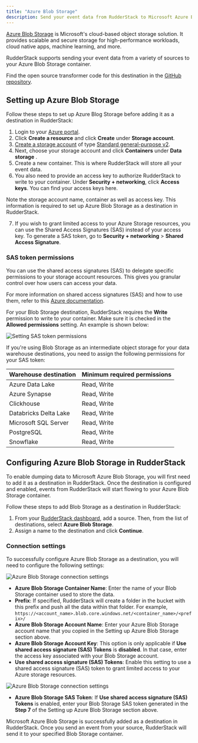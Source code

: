 ```yaml
---
title: "Azure Blob Storage"
description: Send your event data from RudderStack to Microsoft Azure Blob Storage.
---
```


[Azure Blob Storage](https://azure.microsoft.com/en-in/services/storage/blobs/) is Microsoft's  cloud-based object storage solution. It provides scalable and secure storage for high-performance workloads, cloud native apps, machine learning, and more.

RudderStack supports sending your event data from a variety of sources to your Azure Blob Storage container.

<div class="infoBlock">
Find the open source transformer code for this destination in the <a href="https://github.com/rudderlabs/rudder-transformer/tree/master/src/v0/destinations/azure_blob">GitHub repository</a>.
</div>

## Setting up Azure Blob Storage

Follow these steps to set up Azure Blog Storage before adding it as a destination in RudderStack:

1. Login to your [Azure portal](https://portal.azure.com/).
2. Click **Create a resource** and click **Create** under **Storage account**.
3. <a href="https://docs.microsoft.com/en-us/azure/storage/common/storage-account-create?tabs=azure-portal">Create a storage account</a> of type <a href="https://docs.microsoft.com/en-us/azure/storage/common/storage-account-overview#types-of-storage-accounts">Standard general-purpose v2</a>.
4. Next, choose your storage account and click **Containers** under **Data storage** .
5. Create a new container. This is where RudderStack will store all your event data.
6. You also need to provide an access key to authorize RudderStack to write to your container. Under **Security + networking**, click **Access keys**. You can find your access keys here.

<div class="infoBlock">
Note the storage account name, container as well as access key. This information is required to set up Azure Blob Storage as a destination in RudderStack.
</div>

7. If you wish to grant limited access to your Azure Storage resources, you can use the Shared Access Signatures (SAS) instead of your access key. To generate a SAS token, go to **Security + networking** > **Shared Access Signature**.

### SAS token permissions

You can use the shared access signatures (SAS) to delegate specific permissions to your storage account resources. This gives you granular control over how users can access your data.

<div class="infoBlock">
For more information on shared access signatures (SAS) and how to use them, refer to this <a href="https://docs.microsoft.com/en-us/azure/storage/common/storage-sas-overview">Azure documentation</a>.
</div>

For your Blob Storage destination, RudderStack requires the <strong>Write</strong> permission to write to your container. Make sure it is checked in the **Allowed permissions** setting. An example is shown below:

<img src="../../assets/event-stream-destinations/sas-token-permissions.png" alt="Setting SAS token permissions" />

If you're using Blob Storage as an intermediate object storage for your data warehouse destinations, you need to assign the following permissions for your SAS token:

| Warehouse destination | Minimum required permissions |
| :----- | :----- |
| Azure Data Lake | Read, Write |
| Azure Synapse | Read, Write |
| Clickhouse | Read, Write |
| Databricks Delta Lake | Read, Write |
| Microsoft SQL Server | Read, Write |
| PostgreSQL | Read, Write |
| Snowflake | Read, Write |

## Configuring Azure Blob Storage in RudderStack

To enable dumping data to Microsoft Azure Blob Storage, you will first need to add it as a destination in RudderStack. Once the destination is configured and enabled, events from RudderStack will start flowing to your Azure Blob Storage container.

Follow these steps to add Blob Storage as a destination in RudderStack:

1. From your [RudderStack dashboard](https://app.rudderstack.com/), add a source. Then, from the list of destinations, select **Azure Blob Storage**.
2. Assign a name to the destination and click **Continue**.

### Connection settings

To successfully configure Azure Blob Storage as a destination, you will need to configure the following settings:

<img src="../../assets/event-stream-destinations/azure-blob-storage-connection-1.png" alt="Azure Blob Storage connection settings" />

- **Azure Blob Storage Container Name**: Enter the name of your Blob Storage container used to store the data.
- **Prefix**: If specified, RudderStack will create a folder in the bucket with this prefix and push all the data within that folder. For example, `https://<account_name>.blob.core.windows.net/<container_name>/<prefix>/`
- **Azure Blob Storage Account Name**: Enter your Azure Blob Storage account name that you copied in the <Link to="#setting-up-azure-blob-storage">Setting up Azure Blob Storage</Link> section above.
- **Azure Blob Storage Account Key**: This option is only applicable if **Use shared access signature (SAS) Tokens** is **disabled**. In that case, enter the access key associated with your Blob Storage account.
- **Use shared access signature (SAS) Tokens**: Enable this setting to use a shared access signature (SAS) token to grant limited access to your Azure storage resources.

<img src="../../assets/event-stream-destinations/azure-blob-storage-connection-2.png" alt="Azure Blob Storage connection settings" />

- **Azure Blob Storage SAS Token**: If **Use shared access signature (SAS) Tokens** is enabled, enter your Blob Storage SAS token generated in the **Step 7** of the <Link to="#setting-up-azure-blob-storage">Setting up Azure Blob Storage</Link> section above.

Microsoft Azure Blob Storage is successfully added as a destination in RudderStack. Once you send an event from your source, RudderStack will send it to your specified Blob Storage container.